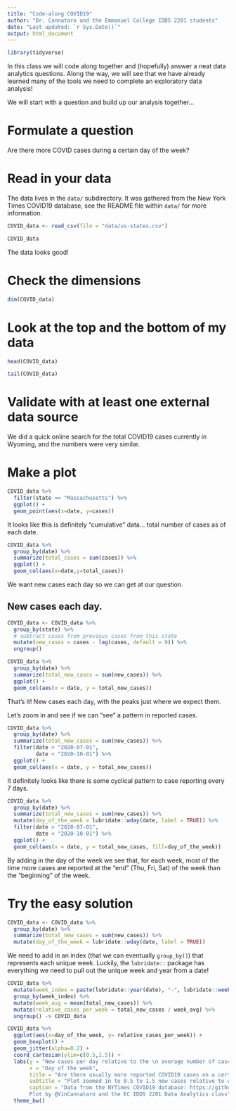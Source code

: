 ```yaml
---
title: "Code-along COVID19"
author: "Dr. Cannataro and the Emmanuel College IDDS 2201 students"
date: "Last updated: `r Sys.Date()`"
output: html_document
---
```



```r
library(tidyverse)
```


In this class we will code along together and (hopefully) answer a neat data analytics questions. 
Along the way, we will see that we have already learned many of the tools we need to complete 
an exploratory data analysis! 

We will start with a question and build up our analysis together... 



# Formulate a question

Are there more COVID cases during a certain day of the week?

# Read in your data

The data lives in the `data/` subdirectory. It was gathered from the New York Times COVID19 database, see the README file within `data/` for more information. 

```r
COVID_data <- read_csv(file = "data/us-states.csv")
```

```r
COVID_data
```

The data looks good! 

# Check the dimensions


```r
dim(COVID_data)
```



# Look at the top and the bottom of my data


```r
head(COVID_data)
```

```r
tail(COVID_data)
```



# Validate with at least one external data source 


We did a quick online search for the total COVID19 cases currently in Wyoming, and the numbers were very similar.


# Make a plot



```r
COVID_data %>%
  filter(state == "Massachusetts") %>%
  ggplot() + 
  geom_point(aes(x=date, y=cases))
```

It looks like this is definitely "cumulative" data... total number of cases as of each date.

```r
COVID_data %>%
  group_by(date) %>%
  summarize(total_cases = sum(cases)) %>%
  ggplot() + 
  geom_col(aes(x=date,y=total_cases))
```

We want new cases each day so we can get at our question. 

## New cases each day. 


```r

COVID_data <- COVID_data %>%
  group_by(state) %>%
  # subtract cases from previous cases from this state
  mutate(new_cases = cases - lag(cases, default = 0)) %>% 
  ungroup() 

```



```r
COVID_data %>%
  group_by(date) %>%
  summarize(total_new_cases = sum(new_cases)) %>%
  ggplot() + 
  geom_col(aes(x = date, y = total_new_cases))
```

That's it! New cases each day, with the peaks just where we expect them. 


Let's zoom in and see if we can "see" a pattern in reported cases. 


```r
COVID_data %>%
  group_by(date) %>%
  summarize(total_new_cases = sum(new_cases)) %>%
  filter(date > "2020-07-01",
         date < "2020-10-01") %>%
  ggplot() + 
  geom_col(aes(x = date, y = total_new_cases))
```


It definitely looks like there is some cyclical pattern to case reporting every 7 days. 



```r
COVID_data %>%
  group_by(date) %>%
  summarize(total_new_cases = sum(new_cases)) %>%
  mutate(day_of_the_week = lubridate::wday(date, label = TRUE)) %>%
  filter(date > "2020-07-01",
         date < "2020-10-01") %>%
  ggplot() + 
  geom_col(aes(x = date, y = total_new_cases, fill=day_of_the_week))
```


By adding in the day of the week we see that, for each week, most of the time more cases are reported at the "end" (Thu, Fri, Sat) of the week than the "beginning" of the week. 


# Try the easy solution


```r
COVID_data <- COVID_data %>%
  group_by(date) %>%
  summarize(total_new_cases = sum(new_cases)) %>%
  mutate(day_of_the_week = lubridate::wday(date, label = TRUE))
```

We need to add in an index (that we can eventually `group_by()`) that represents each unique week. Luckily, the `lubridate::` package has everything we need to pull out the unique week and year from a date! 

```r
COVID_data %>%
  mutate(week_index = paste(lubridate::year(date), "-", lubridate::week(date))) %>%
  group_by(week_index) %>%
  mutate(week_avg = mean(total_new_cases)) %>%
  mutate(relative_cases_per_week = total_new_cases / week_avg) %>%
  ungroup() -> COVID_data
```




```r
COVID_data %>%
  ggplot(aes(x=day_of_the_week, y= relative_cases_per_week)) +
  geom_boxplot() + 
  geom_jitter(alpha=0.2) + 
  coord_cartesian(ylim=c(0.5,1.5)) + 
  labs(y = "New cases per day relative to the \n average number of cases that week",
       x = "Day of the week",
       title = "Are there usually more reported COVID19 cases on a certain day in a given week?",
       subtitle = "Plot zoomed in to 0.5 to 1.5 new cases relative to weekly average",
       caption = "Data from the NYTimes COVID19 database: https://github.com/nytimes/covid-19-data/ 
       Plot by @VinCannataro and the EC IDDS 2201 Data Analytics class") + 
  theme_bw() 
```

